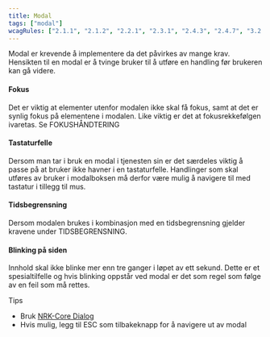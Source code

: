```yaml
---
title: Modal
tags: ["modal"]
wcagRules: ["2.1.1", "2.1.2", "2.2.1", "2.3.1", "2.4.3", "2.4.7", "3.2.1"]
---
```


Modal er krevende å implementere da det påvirkes av mange krav. Hensikten til en modal er å tvinge bruker til å utføre en handling før brukeren kan gå videre.

#### Fokus

Det er viktig at elementer utenfor modalen ikke skal få fokus, samt at det er synlig fokus på elementene i modalen. Like viktig er det at fokusrekkefølgen ivaretas. Se FOKUSHÅNDTERING

#### Tastaturfelle

Dersom man tar i bruk en modal i tjenesten sin er det særdeles viktig å passe på at bruker ikke havner i en tastaturfelle. Handlinger som skal utføres av bruker i modalboksen må derfor være mulig å navigere til med tastatur i tillegg til mus.

#### Tidsbegrensning

Dersom modalen brukes i kombinasjon med en tidsbegrensning gjelder kravene under TIDSBEGRENSNING.

#### Blinking på siden

Innhold skal ikke blinke mer enn tre ganger i løpet av ett sekund. Dette er et spesialtilfelle og hvis blinking oppstår ved modal er det som regel som følge av en feil som må rettes.

Tips

-   Bruk [NRK-Core Dialog](https://static.nrk.no/core-components/latest/index.html?core-dialog/readme.md)
-   Hvis mulig, legg til ESC som tilbakeknapp for å navigere ut av modal
